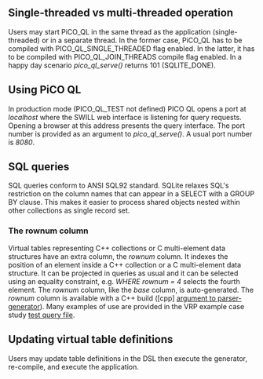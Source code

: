 == Single-threaded vs multi-threaded operation ==
Users may start PiCO_QL in the same thread as the application (single-threaded) or in a separate thread.
In the former case, PiCO_QL has to be compiled with PICO_QL_SINGLE_THREADED flag enabled. In the latter, it has to be compiled with PICO_QL_JOIN_THREADS compile flag enabled.
In a happy day scenario ''pico_ql_serve()'' returns 101 (SQLITE_DONE).

== Using PiCO QL ==
In production mode (PICO_QL_TEST not defined) PICO QL opens a port at ''localhost'' where the SWILL web interface is listening for query requests. Opening a browser at this address presents the query interface. The port number is provided as an argument to ''pico_ql_serve()''. A usual port number is ''8080''.

== SQL queries ==
SQL queries conform to ANSI SQL92 standard. SQLite relaxes SQL's restriction on the column names that can appear in a SELECT with a GROUP BY clause. This makes it easier to process shared objects nested within other collections as single record set.

=== The rownum column ===
Virtual tables representing C++ collections or C multi-element data structures have an extra column, the ''rownum'' column. It indexes the position of an element inside a C++ collection or a C multi-element data structure. It can be projected in queries as usual and it can be selected using an equality constraint, e.g. ''WHERE rownum = 4'' selects the fourth element. The ''rownum'' column, like the ''base'' column, is auto-generated. The ''rownum'' column is available with a C++ build ([cpp] [[Plug-in-process|argument to parser-generator]]). Many examples of use are provided in the VRP example case study [https://github.com/mfragkoulis/PiCO_QL/blob/master/examples/VRP/pico_ql_test.c#L109 test query file].

== Updating virtual table definitions ==
Users may update table definitions in the DSL then execute the generator, re-compile, and execute the application.
